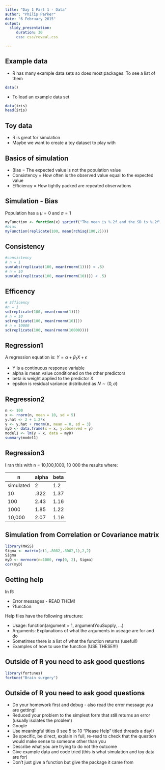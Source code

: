 ```yaml
---
title: "Day 1 Part 1 - Data"
author: "Philip Parker"
date: "6 February 2015"
output:
  slidy_presentation:
     duration: 30
     css: css/reveal.css

---
```



## Example data
- R has many example data sets so does most packages. To see a list of them
```r
data()
```
- To load an example data set
```r
data(iris)
head(iris)
```

## Toy data
- R is great for simulation
- Maybe we want to create a toy dataset to play with

## Basics of simulation
- Bias = The expected value is not the population value
- Consistency = How often is the observed value equal to the expected value
- Efficiency = How tightly packed are repeated observations

## Simulation - Bias
Population has a $\mu = 0$ and $\sigma = 1$
```r
myFunction <- function(x) sprintf("The mean is %.2f and the SD is %.2f", mean(x), sd(x))
#bias
myFunction(replicate(100, mean(rchisq(100,2))))
```

## Consistency
```r
#consistency
# n = 1
sum(abs(replicate(100, mean(rnorm(1)))) < .5)
# n = 10 
sum(abs(replicate(100, mean(rnorm(10)))) < .5)
```
## Efficency
```r
# Efficency
#n = 1
sd(replicate(100, mean(rnorm(1))))
# n = 10
sd(replicate(100, mean(rnorm(10))))
# n = 10000
sd(replicate(100, mean(rnorm(10000))))
```

## Regression1
A regression equation is:
$Y = \alpha + \beta_{1} X + \epsilon$

- Y is a continuous response variable
- alpha is mean value conditioned on the other predictors
- beta is weight applied to the predictor X
- epsilon is residual variance distributed as $N \sim (0,\sigma)$

## Regression2
```r
n <- 100
x <- rnorm(n, mean = 10, sd = 5)
y.hat <- 2 + 1.2*x
y <- y.hat + rnorm(n, mean = 0, sd = 3)
myD <- data.frame(x = x, y.observed = y)
model1 <- lm(y ~ x, data = myD)
summary(model1)
```

## Regression3
I ran this with n = 10,100,1000, 10 000 the results where:

| n         | alpha | beta |
|-----------|-------|------|
| simulated | 2     | 1.2  |
| 10        | .322  | 1.37 |
| 100       | 2.43  | 1.16 |
| 1000      | 1.85  | 1.22 |
| 10,000    | 2.07  | 1.19 |

## Simulation from Correlation or Covariance matrix
```r
library(MASS)
Sigma <- matrix(c(1,.8082,.8082,1),2,2)
Sigma
myD <- mvrnorm(n=1000, rep(0, 2), Sigma)
cor(myD)
```

## Getting help
In R:

- Error messages - READ THEM!
- ?function

Help files have the following structure:

- Usage: function(argument = 1, argumentYouSupply, ...)
- Arguments: Explanations of what the arguments in useage are for and do
- Sometimes there is a list of what the function returns (useful!)
- Examples of how to use the function (USE THESE!!!)

## Outside of R you need to ask good questions

```r
library(fortunes)
fortune("Brain surgery")
```

## Outside of R you need to ask good questions
- Do your homework first and debug  - also read the error message you are getting!
- Reduced your problem to the simplest form that still returns an error (usually isolates the problem)
- Google
- Use meaningful titles (I see 5 to 10 "Please Help" titled threads a day!)
- Be specific, be direct, explain in full, re-read to check that the question would make sense to someone other than you
- Describe what you are trying to do not the outcome
- Give example data and code tried (this is what simulation and toy data are for)
- Don't just give a function but give the package it came from
